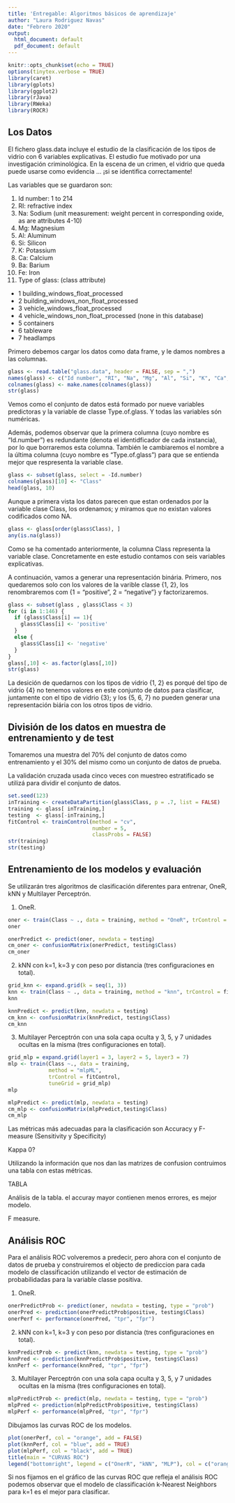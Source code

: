```yaml
---
title: 'Entregable: Algoritmos básicos de aprendizaje'
author: "Laura Rodriguez Navas"
date: "Febrero 2020"
output:
  html_document: default
  pdf_document: default
---
```


```r
knitr::opts_chunk$set(echo = TRUE)
options(tinytex.verbose = TRUE)
library(caret)
library(gplots)
library(ggplot2)
library(rJava)
library(RWeka)
library(ROCR)
```

## Los Datos

El fichero glass.data incluye el estudio de la clasificación de los tipos de vidrio con 6 variables explicativas. El estudio fue motivado por una investigación criminológica. En la escena de un crimen, el vidrio que queda puede usarse como evidencia ... ¡si se identifica correctamente!

Las variables que se guardaron son:

1. Id number: 1 to 214 
2. RI: refractive index 
3. Na: Sodium (unit measurement: weight percent in corresponding oxide, as are attributes 4-10) 
4. Mg: Magnesium 
5. Al: Aluminum 
6. Si: Silicon 
7. K: Potassium 
8. Ca: Calcium 
9. Ba: Barium 
10. Fe: Iron 
11. Type of glass: (class attribute) 
- 1 building_windows_float_processed 
- 2 building_windows_non_float_processed 
- 3 vehicle_windows_float_processed 
- 4 vehicle_windows_non_float_processed (none in this database) 
- 5 containers 
- 6 tableware 
- 7 headlamps

Primero debemos cargar los datos como data frame, y le damos nombres a las columnas.

```r


glass <- read.table("glass.data", header = FALSE, sep = ",")
names(glass) <- c("Id number", "RI", "Na", "Mg", "Al", "Si", "K", "Ca", "Ba", "Fe", "Type of glass")
colnames(glass) <- make.names(colnames(glass))
str(glass)
```

Vemos como el conjunto de datos está formado por nueve variables predictoras y la variable de classe Type.of.glass. Y todas las variables són numéricas.

Además, podemos observar que la primera columna (cuyo nombre es "Id.number") es redundante (denota el identidficador de cada instancia), por lo que borraremos esta columna. También le cambiaremos el nombre a la última columna (cuyo nombre es "Type.of.glass") para que se entienda mejor que respresenta la variable clase. 

```r
glass <- subset(glass, select = -Id.number)
colnames(glass)[10] <- "Class"
head(glass, 10)
```

Aunque a primera vista los datos parecen que estan ordenados por la variable clase Class, los ordenamos; y miramos que no existan valores codificados como NA.

```r
glass <- glass[order(glass$Class), ]
any(is.na(glass))
```

Como se ha comentado anteriormente, la columna Class representa la variable clase. Concretamente en este estudio contamos con seis variables explicativas. 

A continuación, vamos a generar una representación binária. Primero, nos quedaremos solo con los valores de la varible classe {1, 2}, los renombraremos com {1 = "positive", 2 = "negative"} y factorizaremos.

```r
glass <- subset(glass , glass$Class < 3)
for (i in 1:146) {
  if (glass$Class[i] == 1){
    glass$Class[i] <- 'positive'
  }
  else {
    glass$Class[i] <- 'negative'
  }
}
glass[,10] <- as.factor(glass[,10])
str(glass)
```

La desición de quedarnos con los tipos de vidrio {1, 2} es porqué del tipo de vidrio {4} no tenemos valores en este conjunto de datos para clasificar, juntamente con el tipo de vidrio {3}; y los {5, 6, 7} no pueden generar una representación biária con los otros tipos de vidrio.

## División de los datos en muestra de entrenamiento y de test

Tomaremos una muestra del 70% del conjunto de datos como entrenamiento y el 30% del mismo como un conjunto de datos de prueba.

La validación cruzada usada cinco veces con muestreo estratificado se utilizá para dividir el conjunto de datos.

```r
set.seed(123)
inTraining <- createDataPartition(glass$Class, p = .7, list = FALSE)
training <- glass[ inTraining,]
testing  <- glass[-inTraining,]
fitControl <- trainControl(method = "cv", 
                           number = 5,
                           classProbs = FALSE)
str(training)
str(testing)
```

## Entrenamiento de los modelos y evaluación

Se utilizarán tres algoritmos de clasificación diferentes para entrenar, OneR, kNN y Multilayer Perceptrón.

1. OneR.

```r
oner <- train(Class ~ ., data = training, method = "OneR", trControl = fitControl)
oner

onerPredict <- predict(oner, newdata = testing)
cm_oner <- confusionMatrix(onerPredict, testing$Class)
cm_oner
```

2. kNN con k=1, k=3 y con peso por distancia (tres configuraciones en total).

```r
grid_knn <- expand.grid(k = seq(1, 3))
knn <- train(Class ~ ., data = training, method = "knn", trControl = fitControl, tuneGrid = grid_knn)
knn

knnPredict <- predict(knn, newdata = testing)
cm_knn <- confusionMatrix(knnPredict, testing$Class)
cm_knn
```

3. Multilayer Perceptrón con una sola capa oculta y 3, 5, y 7 unidades ocultas en la misma (tres configuraciones en total).

```r
grid_mlp = expand.grid(layer1 = 3, layer2 = 5, layer3 = 7)
mlp <- train(Class ~., data = training,
             method = "mlpML",
             trControl = fitControl,
             tuneGrid = grid_mlp)
mlp

mlpPredict <- predict(mlp, newdata = testing)
cm_mlp <- confusionMatrix(mlpPredict,testing$Class)
cm_mlp
```

Las métricas más adecuadas para la clasificación son Accuracy y F-measure (Sensitivity y Specificity)

Kappa 0?

Utilizando la información que nos dan las matrizes de confusion contruimos una tabla con estas métricas.

TABLA

Análisis de la tabla. el accuray mayor contienen menos errores, es mejor modelo.

F measure.

## Análisis ROC

Para el análisis ROC volveremos a predecir, pero ahora con el conjunto de datos de prueba y construiremos el objecto de prediccion para cada modelo de classificación utilizando el vector de estimación de probabilidadas para la variable classe positiva.

1. OneR.

```r
onerPredictProb <- predict(oner, newdata = testing, type = "prob")
onerPred <- prediction(onerPredictProb$positive, testing$Class)
onerPerf <- performance(onerPred, "tpr", "fpr")
```

2. kNN con k=1, k=3 y con peso por distancia (tres configuraciones en total).

```r
knnPredictProb <- predict(knn, newdata = testing, type = "prob")
knnPred <- prediction(knnPredictProb$positive, testing$Class)
knnPerf <- performance(knnPred, "tpr", "fpr")
```

3. Multilayer Perceptrón con una sola capa oculta y 3, 5, y 7 unidades ocultas en la misma (tres configuraciones en total).

```r
mlpPredictProb <- predict(mlp, newdata = testing, type = "prob")
mlpPred <- prediction(mlpPredictProb$positive, testing$Class)
mlpPerf <- performance(mlpPred, "tpr", "fpr")
```

Dibujamos las curvas ROC de los modelos.

```r
plot(onerPerf, col = "orange", add = FALSE)
plot(knnPerf, col = "blue", add = TRUE)
plot(mlpPerf, col = "black", add = TRUE)
title(main = "CURVAS ROC")
legend("bottomright", legend = c("OnerR", "kNN", "MLP"), col = c("orange", "blue", "black"), lty = 1, lwd = 1)
```

Si nos fijamos en el gráfico de las curvas ROC que refleja el análisis ROC podemos observar que el modelo de classificación k-Nearest Neighbors para k=1 es el mejor para clasificar.
